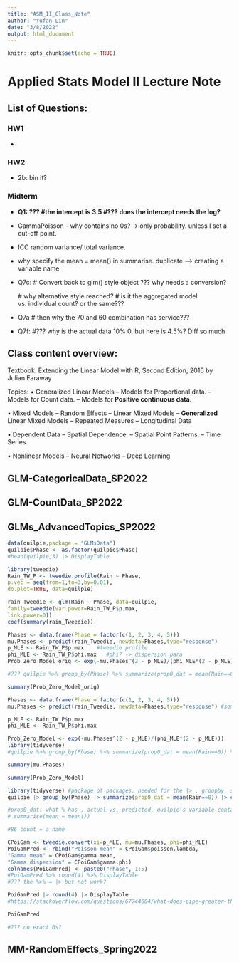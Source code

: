 ```yaml
---
title: "ASM_II_Class_Note"
author: "Yufan Lin"
date: "3/8/2022"
output: html_document
---
```


```r
knitr::opts_chunk$set(echo = TRUE)
```

# Applied Stats Model II Lecture Note

## List of Questions:

### HW1

-   

### HW2

-   2b: bin it?

### Midterm

-   **Q1: ??? #the intercept is 3.5 #??? does the intercept needs the log?**

-   GammaPoisson - why contains no 0s? -> only probability. unless I set a cut-off point.

-   ICC random variance/ total variance.

-   why specify the mean = mean() in summarise. duplicate --> creating a variable name

-   Q7c: \# Convert back to glm() style object ??? why needs a conversion?

    \# why alternative style reached? \# is it the aggregated model vs. individual count? or the same???

-   Q7a \# then why the 70 and 60 combination has service???

-   Q7f: #??? why is the actual data 10% 0, but here is 4.5%? Diff so much

## Class content overview:

Textbook: Extending the Linear Model with R, Second Edition, 2016 by Julian Faraway

Topics: • Generalized Linear Models -- Models for Proportional data. -- Models for Count data. -- Models for **Positive continuous data**.

• Mixed Models -- Random Effects -- Linear Mixed Models -- **Generalized** Linear Mixed Models -- Repeated Measures -- Longitudinal Data

• Dependent Data -- Spatial Dependence. -- Spatial Point Patterns. -- Time Series.

• Nonlinear Models -- Neural Networks -- Deep Learning

## GLM-CategoricalData_SP2022

## GLM-CountData_SP2022

## GLMs_AdvancedTopics_SP2022

```r
data(quilpie,package = "GLMsData")
quilpie$Phase <- as.factor(quilpie$Phase)
#head(quilpie,3) |> DisplayTable
```

```r
library(tweedie)
Rain_TW_P <- tweedie.profile(Rain ~ Phase,
p.vec = seq(from=1,to=3,by=0.01),
do.plot=TRUE, data=quilpie)

```

```r
rain_Tweedie <- glm(Rain ~ Phase, data=quilpie,
family=tweedie(var.power=Rain_TW_P$p.max, 
link.power=0))
coef(summary(rain_Tweedie))
```

```r
Phases <- data.frame(Phase = factor(c(1, 2, 3, 4, 5)))
mu.Phases <- predict(rain_Tweedie, newdata=Phases,type="response")
p_MLE <- Rain_TW_P$p.max    #tweedie profile
phi_MLE <- Rain_TW_P$phi.max   #phi? -> dispersion para
Prob_Zero_Model_orig <- exp(-mu.Phases^(2 - p_MLE)/(phi_MLE*(2 - p_MLE))) # probability of it being 0. prob of observe rain + how much rain. 

#??? quilpie %>% group_by(Phase) %>% summarize(prop0_dat = mean(Rain==0)) %>% cbind(Prob_Zero_Model)


```

```r
summary(Prob_Zero_Model_orig)
```

```r
Phases <- data.frame(Phase = factor(c(1, 2, 3, 4, 5)))
mu.Phases <- predict(rain_Tweedie, newdata=Phases,type="response") #some contribution from possion + gamma, always positive. 

p_MLE <- Rain_TW_P$p.max
phi_MLE <- Rain_TW_P$phi.max

Prob_Zero_Model <- exp(-mu.Phases^(2 - p_MLE)/(phi_MLE*(2 - p_MLE)))
library(tidyverse)
#quilpie %>% group_by(Phase) %>% summarize(prop0_dat = mean(Rain==0)) %>% cbind(Prob_Zero_Model)

```

```r
summary(mu.Phases)
```

```r
summary(Prob_Zero_Model)
```

```r
library(tidyverse) #package of packages. needed for the |> , groupby, summarise need tidyverse. 
quilpie |> group_by(Phase) |> summarize(prop0_dat = mean(Rain==0)) |> cbind(Prob_Zero_Model)

#prop0_dat: what % has , actual vs. predicted. quilpie's variable contains the Rain.
# summarise(mean = mean())

#86 count = a name
```

```r
CPoiGam <- tweedie.convert(xi=p_MLE, mu=mu.Phases, phi=phi_MLE)
PoiGamPred <- rbind("Poisson mean" = CPoiGam$poisson.lambda,
"Gamma mean" = CPoiGam$gamma.mean,
"Gamma dispersion" = CPoiGam$gamma.phi)
colnames(PoiGamPred) <- paste0("Phase", 1:5)
#PoiGamPred %>% round(4) %>% DisplayTable
#??? the %>% = |> but not work?

```

```r
PoiGamPred |> round(4) |> DisplayTable
#https://stackoverflow.com/questions/67744604/what-does-pipe-greater-than-mean-in-r
```

```r
PoiGamPred

#??? no exact 0s?
```

## MM-RandomEffects_Spring2022
